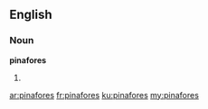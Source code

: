 ==English==

===Noun===
'''pinafores'''

# {{plural of|pinafore}}

[[ar:pinafores]]
[[fr:pinafores]]
[[ku:pinafores]]
[[my:pinafores]]